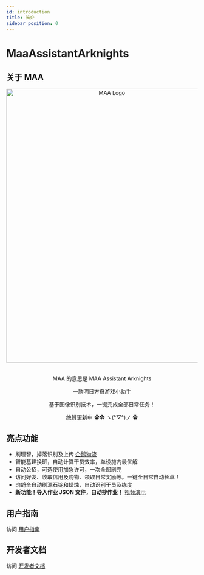 ```yaml
---
id: introduction
title: 简介
sidebar_position: 0
---
```



# MaaAssistantArknights

## 关于 MAA

<div align="center">
  <img
    src={require('../static/img/logo-full.webp').default}
    alt="MAA Logo"
    height="720"
    width="540"
  />
  <div>
    <Badge
      src="https://img.shields.io/badge/c++-17-%2300599C?logo=cplusplus"
      alt="C++"
    />
  </div>
  <div>
    <Badge
      src="https://img.shields.io/badge/platform-Windows%20%7C%20Linux%20%7C%20macOS-blueviolet"
      alt="platform"
    />
  </div>
  <div>
    <Badge
      src="https://img.shields.io/github/license/MaaAssistantArknights/MaaAssistantArknights"
      alt="license"
    />
    <Badge
      src="https://img.shields.io/github/commit-activity/m/MaaAssistantArknights/MaaAssistantArknights?color=%23ff69b4"
      alt="commit"
    />
    <Badge
      src="https://img.shields.io/github/stars/MaaAssistantArknights/MaaAssistantArknights?style=social"
      alt="stars"
    />
  </div>
  <br />
  <p>MAA 的意思是 MAA Assistant Arknights</p>
  <p>一款明日方舟游戏小助手</p>
  <p>基于图像识别技术，一键完成全部日常任务！</p>
  <p>绝赞更新中 ✿✿ ヽ(°▽°)ノ ✿</p>
</div>

## 亮点功能

- 刷理智，掉落识别及上传 [企鹅物流](https://penguin-stats.cn/)
- 智能基建换班，自动计算干员效率，单设施内最优解
- 自动公招，可选使用加急许可，一次全部刷完
- 访问好友、收取信用及购物、领取日常奖励等。一键全日常自动长草！
- 肉鸽全自动刷源石锭和蜡烛，自动识别干员及练度
- **新功能！导入作业 JSON 文件，自动抄作业！** [视频演示](https://www.bilibili.com/video/BV14u411673q/)

## 用户指南

访问 [用户指南](/user/index.mdx)

## 开发者文档

访问 [开发者文档](/developer/index.mdx)

